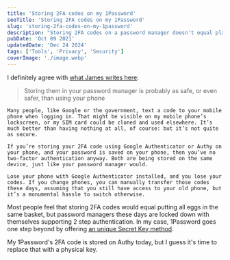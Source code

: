 ```yaml
---
title: 'Storing 2FA codes on my 1Password'
seoTitle: 'Storing 2FA codes on my 1Password'
slug: 'storing-2fa-codes-on-my-1password'
description: "Storing 2FA codes on a password manager doesn't equal placing all eggs in the same basket. That's because password managers come with unique security features."
pubDate: 'Oct 09 2021'
updatedDate: 'Dec 24 2024'
tags: ['Tools', 'Privacy', 'Security']
coverImage: './image.webp'
---
```


I definitely agree with [what James writes here](https://blog.james.cridland.net/should-you-store-your-2fa-totp-tokens-in-your-password-manager-9798199b728):

> Storing them in your password manager is probably as safe, or even safer, than using your phone

    Many people, like Google or the government, text a code to your mobile phone when logging in. That might be visible on my mobile phone’s lockscreen, or my SIM card could be cloned and used elsewhere. It’s much better than having nothing at all, of course: but it’s not quite as secure.

    If you’re storing your 2FA code using Google Authenticator or Authy on your phone, and your password is saved on your phone, then you’ve no two-factor authentication anyway. Both are being stored on the same device, just like your password manager would.

    Lose your phone with Google Authenticator installed, and you lose your codes. If you change phones, you can manually transfer those codes these days, assuming that you still have access to your old phone, but it’s a monumental hassle to switch otherwise.

Most people feel that storing 2FA codes would equal putting all eggs in the same basket, but password managers these days are locked down with themselves supporting 2 step authentication. In my case, 1Password goes one step beyond by offering [an unique Secret Key method](https://support.1password.com/secret-key/).

My 1Password's 2FA code is stored on Authy today, but I guess it's time to replace that with a physical key.
